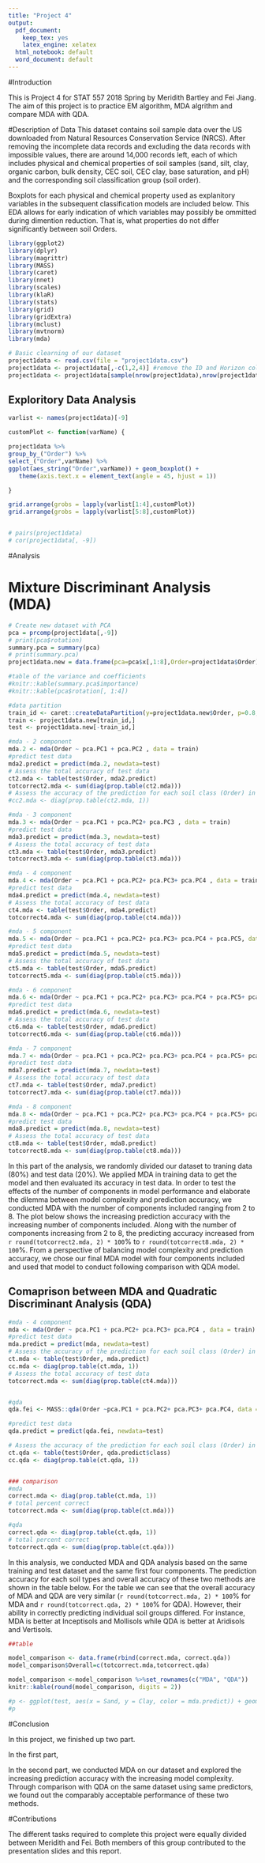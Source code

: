 ```yaml
---
title: "Project 4"
output:
  pdf_document:
    keep_tex: yes
    latex_engine: xelatex
  html_notebook: default
  word_document: default
---
```



#Introduction

This is Project 4 for STAT 557 2018 Spring by Meridith Bartley and Fei Jiang. The aim of this project is to practice EM algorithm, MDA algrithm and compare MDA with QDA. 

#Description of Data
This dataset contains soil sample data over the US downloaded from Natural Resources Conservation Service (NRCS). After removing the incomplete data records and excluding the data records with impossible values, there are around 14,000 records left, each of which includes physical and chemical properties of soil samples (sand, silt, clay, organic carbon, bulk density, CEC soil, CEC clay, base saturation, and pH) and the corresponding soil classification group (soil order). 

Boxplots for each physical and chemical property used as explanitory variables in the subsequent classification models are included below. This EDA allows for early indication of which variables may possibly be ommitted during dimention reduction. That is, what properties do not differ significantly between soil Orders.


```r
library(ggplot2)
library(dplyr)
library(magrittr)
library(MASS)
library(caret)
library(nnet) 
library(scales)
library(klaR)
library(stats)
library(grid)
library(gridExtra)
library(mclust)
library(mvtnorm)
library(mda)

```


```r
# Basic clearning of our dataset 
project1data <- read.csv(file = "project1data.csv")
project1data <- project1data[,-c(1,2,4)] #remove the ID and Horizon columns which are useless,Silt is redundant information since it could be calculated from Sand and Clay. 
project1data <- project1data[sample(nrow(project1data),nrow(project1data)),] ###shuffle rows


```

## Exploritory Data Analysis
```r

varlist <- names(project1data)[-9]

customPlot <- function(varName) {

project1data %>% 
group_by_("Order") %>% 
select_("Order",varName) %>% 
ggplot(aes_string("Order",varName)) + geom_boxplot() + 
   theme(axis.text.x = element_text(angle = 45, hjust = 1))

}

grid.arrange(grobs = lapply(varlist[1:4],customPlot))
grid.arrange(grobs = lapply(varlist[5:8],customPlot))


# pairs(project1data)
# cor(project1data[, -9])


```


#Analysis


# Mixture Discriminant Analysis (MDA)



```r

# Create new dataset with PCA 
pca = prcomp(project1data[,-9])
# print(pca$rotation)
summary.pca = summary(pca)
# print(summary.pca)
project1data.new = data.frame(pca=pca$x[,1:8],Order=project1data$Order) 

#table of the variance and coefficients
#knitr::kable(summary.pca$importance)
#knitr::kable(pca$rotation[, 1:4])

```


```r

#data partition
train_id <- caret::createDataPartition(y=project1data.new$Order, p=0.8,list = FALSE)
train <- project1data.new[train_id,]
test <- project1data.new[-train_id,]
```


```r

#mda - 2 component 
mda.2 <- mda(Order ~ pca.PC1 + pca.PC2 , data = train)
#predict test data
mda2.predict = predict(mda.2, newdata=test)
# Assess the total accuracy of test data
ct2.mda <- table(test$Order, mda2.predict)
totcorrect2.mda <- sum(diag(prop.table(ct2.mda)))
# Assess the accuracy of the prediction for each soil class (Order) in test data
#cc2.mda <- diag(prop.table(ct2.mda, 1))

#mda - 3 component 
mda.3 <- mda(Order ~ pca.PC1 + pca.PC2+ pca.PC3 , data = train)
#predict test data
mda3.predict = predict(mda.3, newdata=test)
# Assess the total accuracy of test data
ct3.mda <- table(test$Order, mda3.predict)
totcorrect3.mda <- sum(diag(prop.table(ct3.mda)))

#mda - 4 component 
mda.4 <- mda(Order ~ pca.PC1 + pca.PC2+ pca.PC3+ pca.PC4 , data = train)
#predict test data
mda4.predict = predict(mda.4, newdata=test)
# Assess the total accuracy of test data
ct4.mda <- table(test$Order, mda4.predict)
totcorrect4.mda <- sum(diag(prop.table(ct4.mda)))

#mda - 5 component 
mda.5 <- mda(Order ~ pca.PC1 + pca.PC2+ pca.PC3+ pca.PC4 + pca.PC5, data = train)
#predict test data
mda5.predict = predict(mda.5, newdata=test)
# Assess the total accuracy of test data
ct5.mda <- table(test$Order, mda5.predict)
totcorrect5.mda <- sum(diag(prop.table(ct5.mda)))

#mda - 6 component 
mda.6 <- mda(Order ~ pca.PC1 + pca.PC2+ pca.PC3+ pca.PC4 + pca.PC5+ pca.PC6, data = train)
#predict test data
mda6.predict = predict(mda.6, newdata=test)
# Assess the total accuracy of test data
ct6.mda <- table(test$Order, mda6.predict)
totcorrect6.mda <- sum(diag(prop.table(ct6.mda)))

#mda - 7 component 
mda.7 <- mda(Order ~ pca.PC1 + pca.PC2+ pca.PC3+ pca.PC4 + pca.PC5+ pca.PC6+ pca.PC7, data = train)
#predict test data
mda7.predict = predict(mda.7, newdata=test)
# Assess the total accuracy of test data
ct7.mda <- table(test$Order, mda7.predict)
totcorrect7.mda <- sum(diag(prop.table(ct7.mda)))

#mda - 8 component 
mda.8 <- mda(Order ~ pca.PC1 + pca.PC2+ pca.PC3+ pca.PC4 + pca.PC5+ pca.PC6+ pca.PC7+ pca.PC8, data = train)
#predict test data
mda8.predict = predict(mda.8, newdata=test)
# Assess the total accuracy of test data
ct8.mda <- table(test$Order, mda8.predict)
totcorrect8.mda <- sum(diag(prop.table(ct8.mda)))

```

In this part of the analysis, we randomly divided our dataset to traning data (80%) and test data (20%). We applied MDA in training data to get the model and then evaluated its accuracy in test data. In order to test the effects of the number of components in model performance and elaborate the dilemma between model complexity and prediction accuracy, we conducted MDA with the number of components included ranging from 2 to 8. The plot below shows the increasing prediction accuracy with the increasing number of components included. Along with the number of components increasing from 2 to 8, the predicting accuracy increased from `r round(totcorrect2.mda, 2) * 100`% to `r round(totcorrect8.mda, 2) * 100`%. From a perspective of balancing model complexity and prediction accuracy, we chose our final MDA model with four components included and used that model to conduct following comparison with QDA model. 


## Comaprison between MDA and Quadratic Discriminant Analysis (QDA) 

```r

#mda - 4 component 
mda <- mda(Order ~ pca.PC1 + pca.PC2+ pca.PC3+ pca.PC4 , data = train)
#predict test data
mda.predict = predict(mda, newdata=test)
# Assess the accuracy of the prediction for each soil class (Order) in test data
ct.mda <- table(test$Order, mda.predict)
cc.mda <- diag(prop.table(ct.mda, 1))
# Assess the total accuracy of test data
totcorrect.mda <- sum(diag(prop.table(ct4.mda)))


#qda
qda.fei <- MASS::qda(Order ~pca.PC1 + pca.PC2+ pca.PC3+ pca.PC4, data = train)

#predict test data
qda.predict = predict(qda.fei, newdata=test)

# Assess the accuracy of the prediction for each soil class (Order) in test data
ct.qda <- table(test$Order, qda.predict$class)
cc.qda <- diag(prop.table(ct.qda, 1))


### comparison 
#mda
correct.mda <- diag(prop.table(ct.mda, 1))
# total percent correct
totcorrect.mda <- sum(diag(prop.table(ct.mda)))

#qda
correct.qda <- diag(prop.table(ct.qda, 1))
# total percent correct
totcorrect.qda <- sum(diag(prop.table(ct.qda)))

```

In this analysis, we conducted MDA and QDA analysis based on the same training and test dataset and the same first four components. The prediction accuracy for each soil types and overall accuracy of these two methods are shown in the table below. For the table we can see that the overall accuracy of MDA and QDA are very similar (`r round(totcorrect.mda, 2) * 100`% for MDA and `r round(totcorrect.qda, 2) * 100`% for QDA). However, their ability in correctly predicting individual soil groups differed. For instance, MDA is better at Inceptisols and Mollisols while QDA is better at Aridisols and Vertisols. 

```r

##table 

model_comparison <- data.frame(rbind(correct.mda, correct.qda))
model_comparison$Overall=c(totcorrect.mda,totcorrect.qda)

model_comparison <-model_comparison %>%set_rownames(c("MDA", "QDA"))
knitr::kable(round(model_comparison, digits = 2))

#p <- ggplot(test, aes(x = Sand, y = Clay, color = mda.predict)) + geom_point() + stat_contour(aes(x = Sand, y = Clay, z = mda.predict), data = test) + labs(title="MDA Decision Boundaries")
#p
```

#Conclusion

In this project, we finished up two part. 

In the first part, 

In the second part, we conducted MDA on our dataset and explored the increasing prediction accuracy with the increasing model complexity. Through comparison with QDA on the same dataset using same predictors, we found out the comparably acceptable performance of these two methods. 


#Contributions

The different tasks required to complete this project were equally divided between Meridith and Fei. Both members of this group contributed to the presentation slides and this report. 
  